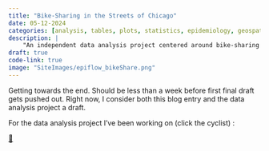 ```yaml
---
title: "Bike-Sharing in the Streets of Chicago"
date: 05-12-2024
categories: [analysis, tables, plots, statistics, epidemiology, geospatial]
description: | 
    "An independent data analysis project centered around bike-sharing in Chicago."
draft: true
code-link: true
image: "SiteImages/epiflow_bikeShare.png"
---
```


Getting towards the end. Should be less than a week before first final draft gets pushed out. Right now, I consider both this blog entry and the data analysis project a draft.

For the data analysis project I've been working on (click the cyclist) :

[🚴](https://ericMossotti.github.io/Bike_Share/)
